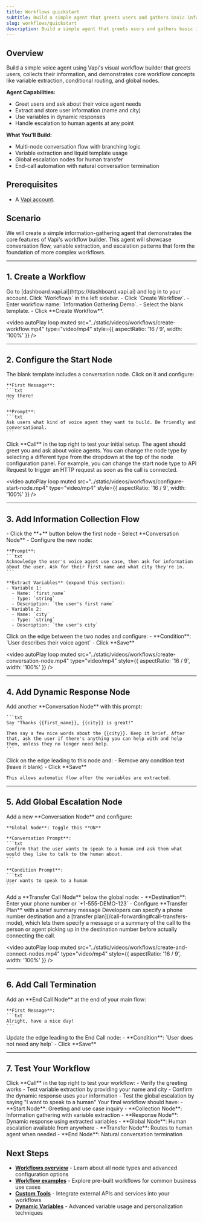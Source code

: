 ```yaml
---
title: Workflows quickstart
subtitle: Build a simple agent that greets users and gathers basic information using Vapi workflows.
slug: workflows/quickstart
description: Build a simple agent that greets users and gathers basic information using Vapi workflows.
---
```


## Overview

Build a simple voice agent using Vapi's visual workflow builder that greets users, collects their information, and demonstrates core workflow concepts like variable extraction, conditional routing, and global nodes.

**Agent Capabilities:**
* Greet users and ask about their voice agent needs
* Extract and store user information (name and city)
* Use variables in dynamic responses
* Handle escalation to human agents at any point

**What You'll Build:**
* Multi-node conversation flow with branching logic
* Variable extraction and liquid template usage
* Global escalation nodes for human transfer
* End-call automation with natural conversation termination

## Prerequisites

* A [Vapi account](https://dashboard.vapi.ai/).

## Scenario

We will create a simple information-gathering agent that demonstrates the core features of Vapi's workflow builder. This agent will showcase conversation flow, variable extraction, and escalation patterns that form the foundation of more complex workflows.

---

## 1. Create a Workflow

<Steps>
  <Step title="Open the Vapi Dashboard">
    Go to [dashboard.vapi.ai](https://dashboard.vapi.ai) and log in to your account.
  </Step>
  <Step title="Navigate to the Workflows section">
    Click `Workflows` in the left sidebar.
  </Step>
  <Step title="Create a new workflow">
    - Click `Create Workflow`.
    - Enter workflow name: `Information Gathering Demo`.
    - Select the blank template.
    - Click **Create Workflow**.
  </Step>
</Steps>

<video autoPlay loop muted src="../static/videos/workflows/create-workflow.mp4" type="video/mp4" style={{ aspectRatio: '16 / 9', width: '100%' }} />

---

## 2. Configure the Start Node

<Steps>
  <Step title="Configure the conversation node">
    The blank template includes a conversation node. Click on it and configure:
    
    **First Message**:
    ```txt
    Hey there!
    ```

    **Prompt**:
    ```txt
    Ask users what kind of voice agent they want to build. Be friendly and conversational.
    ```
  </Step>
  <Step title="Test the basic setup">
    Click **Call** in the top right to test your initial setup. The agent should greet you and ask about voice agents.
  </Step>
</Steps>

<Note>
You can change the node type by selecting a different type from the dropdown at the top of the node configuration panel. For example, you can change the start node type to API Request to trigger an HTTP request as soon as the call is connected.
</Note>

<video autoPlay loop muted src="../static/videos/workflows/configure-start-node.mp4" type="video/mp4" style={{ aspectRatio: '16 / 9', width: '100%' }} />

---

## 3. Add Information Collection Flow

<Steps>
  <Step title="Add a second conversation node">
    - Click the **+** button below the first node
    - Select **Conversation Node**
    - Configure the new node:

    **Prompt**:
    ```txt
    Acknowledge the user's voice agent use case, then ask for information about the user. Ask for their first name and what city they're in.
    ```

    **Extract Variables** (expand this section):
    - Variable 1:
      - Name: `first_name`
      - Type: `string`
      - Description: `the user's first name`
    - Variable 2:
      - Name: `city`
      - Type: `string`
      - Description: `the user's city`
  </Step>
  <Step title="Configure the connecting edge">
    Click on the edge between the two nodes and configure:
    - **Condition**: `User describes their voice agent`
    - Click **Save**
  </Step>
</Steps>

<video autoPlay loop muted src="../static/videos/workflows/create-conversation-node.mp4" type="video/mp4" style={{ aspectRatio: '16 / 9', width: '100%' }} />

---

## 4. Add Dynamic Response Node

<Steps>
  <Step title="Add a third conversation node">
    Add another **Conversation Node** with this prompt:

    ```txt
    Say "Thanks {{first_name}}, {{city}} is great!"

    Then say a few nice words about the {{city}}. Keep it brief. After that, ask the user if there's anything you can help with and help them, unless they no longer need help.
    ```
  </Step>
  <Step title="Remove the edge condition">
    Click on the edge leading to this node and:
    - Remove any condition text (leave it blank)
    - Click **Save**
    
    This allows automatic flow after the variables are extracted.
  </Step>
</Steps>

---

## 5. Add Global Escalation Node

<Steps>
  <Step title="Create a global node for human escalation">
    Add a new **Conversation Node** and configure:

    **Global Node**: Toggle this **ON**

    **Conversation Prompt**:
    ```txt
    Confirm that the user wants to speak to a human and ask them what would they like to talk to the human about.
    ```

    **Condition Prompt**:
    ```txt
    User wants to speak to a human
    ```
  </Step>
  <Step title="Add transfer call node">
    Add a **Transfer Call Node** below the global node:
    - **Destination**: Enter your phone number or `+1-555-DEMO-123`
    - Configure **Transfer Plan** with a brief summary message
  </Step>
</Steps>

<Note>
Developers can specify a phone number destination and a [transfer plan](/call-forwarding#call-transfers-mode), which lets them specify a message or a summary of the call to the person or agent picking up in the destination number before actually connecting the call.
</Note>

<video autoPlay loop muted src="../static/videos/workflows/create-and-connect-nodes.mp4" type="video/mp4" style={{ aspectRatio: '16 / 9', width: '100%' }} />

---

## 6. Add Call Termination

<Steps>
  <Step title="Add an End Call node">
    Add an **End Call Node** at the end of your main flow:
    
    **First Message**:
    ```txt
    Alright, have a nice day!
    ```
  </Step>
  <Step title="Configure the final edge">
    Update the edge leading to the End Call node:
    - **Condition**: `User does not need any help`
    - Click **Save**
  </Step>
</Steps>

---

## 7. Test Your Workflow

<Steps>
  <Step title="Test the complete flow">
    Click **Call** in the top right to test your workflow:
    - Verify the greeting works
    - Test variable extraction by providing your name and city
    - Confirm the dynamic response uses your information
    - Test the global escalation by saying "I want to speak to a human"
  </Step>
  <Step title="Review your workflow structure">
    Your final workflow should have:
    - **Start Node**: Greeting and use case inquiry
    - **Collection Node**: Information gathering with variable extraction
    - **Response Node**: Dynamic response using extracted variables
    - **Global Node**: Human escalation available from anywhere
    - **Transfer Node**: Routes to human agent when needed
    - **End Node**: Natural conversation termination
  </Step>
</Steps>

## Next Steps

* [**Workflows overview**](/workflows/overview) - Learn about all node types and advanced configuration options
* [**Workflow examples**](/workflows/examples) - Explore pre-built workflows for common business use cases
* [**Custom Tools**](/tools/custom-tools) - Integrate external APIs and services into your workflows
* [**Dynamic Variables**](/assistants/dynamic-variables) - Advanced variable usage and personalization techniques
